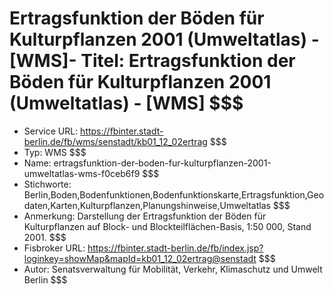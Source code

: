 # Ertragsfunktion der Böden für Kulturpflanzen 2001 (Umweltatlas) - [WMS]- Titel: Ertragsfunktion der Böden für Kulturpflanzen 2001 (Umweltatlas) - [WMS] $$$
- Service URL: https://fbinter.stadt-berlin.de/fb/wms/senstadt/kb01_12_02ertrag $$$
- Typ: WMS $$$
- Name: ertragsfunktion-der-boden-fur-kulturpflanzen-2001-umweltatlas-wms-f0ceb6f9 $$$
- Stichworte: Berlin,Boden,Bodenfunktionen,Bodenfunktionskarte,Ertragsfunktion,Geodaten,Karten,Kulturpflanzen,Planungshinweise,Umweltatlas $$$
- Anmerkung: Darstellung der Ertragsfunktion der Böden für Kulturpflanzen auf Block- und Blockteilflächen-Basis, 1:50 000, Stand 2001. $$$
- Fisbroker URL: https://fbinter.stadt-berlin.de/fb/index.jsp?loginkey=showMap&mapId=kb01_12_02ertrag@senstadt $$$
- Autor: Senatsverwaltung für Mobilität, Verkehr, Klimaschutz und Umwelt Berlin $$$

